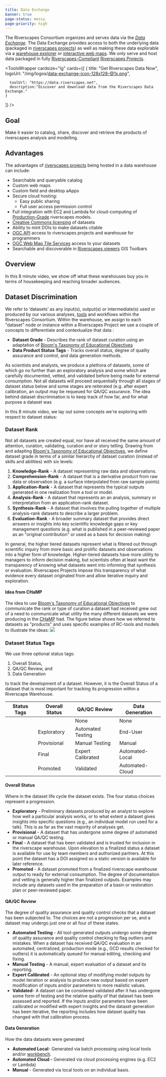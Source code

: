 ```yaml
---
title: Data Exchange
banner: true
page-status: messy
page-priority: high
---
```


The Riverscapes Consortium organizes and serves data via the  *[Data Exchange](http://data.riverscapes.net)*. The Data Exchange provides access to both the underlying data (packaged in [riverscapes projects](/get-involved/documentation/riverscapes/Technical_Reference/Documentation_Standards/Riverscapes_Projects/)) as well as making these data explorable via a  [warehouse explorer](/Data_Warehouses/#warehouse-explorer-concept) or [interactive web maps](/Data_Warehouses/#web-maps). We only serve and host data packaged in fully [Riverscapes-Compliant](/Tools)  [Riverscapes Projects](/Tools/Technical_Reference/Documentation_Standards/Riverscapes_Projects/).

<ToolsWrapper
  cardsize="lg"
  cards={[
    {
      title: "Get Riverscapes Data Now",
      logoUrl: "/img/logos/data-exchange-icon-128x128-@1x.png",

      toolUrl: "https://data.riverscapes.net",
      description:"Discover and download data from the Riverscapes Data Exchange."
    }
  ]}
/>

## Goal

Make it easier to catalog, share, discover and retrieve the products of riverscapes analysis and modelling.

## Advantages

The advantages of [riverscapes projects](/Tools/Technical_Reference/Documentation_Standards/Riverscapes_Projects/) being hosted in a data warehouse can include:

- Searchable and queryable catalog
- Custom web maps
- Custom field and desktop aApps
- Secure cloud hosting:
  - Easy public sharing
  - Full user access permission control
- Full integration with EC2 and Lambda for cloud-computing of [Production-Grade](/standards/discrimination#tool-grade) riverscapes models.
-  [Creative Commons licensing](https://creativecommons.org/licenses/) of datasets
- Ability to mint DOIs to make datasets citable
- [OGC API](http://www.ogcapi.org/) access to riverscapes projects and warehouse for programmers
-  [OGC Web Map Tile Services](https://www.opengeospatial.org/standards/wmts) access to your datasets
- Searchable and discoverable in [Riverscapes viewers](http://viewer.riverscapes.net) GIS Toolbars


## Overview

In this 8 minute video, we show off what these warehouses buy you in terms of housekeeping and reaching broader audiences.

<YouTubeEmbed videoId="iuYYsJiTQRI" />

## Dataset Discrimination

We refer to ‘datasets’ as any input(s), output(s) or intermediate(s) used or produced by our various analyses, [tools](/Tools/) and workflows within the Riverscapes Consortium.  Within the warehouse, we assign to each "dataset" node or instance within a Riverscapes Project we use a couple of concepts to differentiate and contextualize that data :
- **Dataset Grade** - Describes the rank of dataset curation using an adaptation of  [Bloom's Taxonomy of Educational Objectives](https://cft.vanderbilt.edu/guides-sub-pages/blooms-taxonomy/)
- **Data Product Status Tags** - Tracks overall status, degree of quality assurance and control, and data generation methods.  

As scientists and analysts, we produce a plethora of datasets, some of which go no further than an exploratory analysis and some which are carefully documented, vetted, and validated before being made for external consumption. Not all datasets will proceed sequentially through all stages of dataset status below and some stages are reiterated (e.g. after expert calibration, an output may be requeued for QA/QC assurance. The idea behind dataset discrimination is to keep track of how far, and for what purpose a dataset was

In this 8 minute video, we lay out some concepts we're exploring with respect to dataset status:

<YouTubeEmbed videoId="msBhCp6vCsc" />

### Dataset Rank

Not all datasets are created equal, nor have all received the same amount of attention, curation, validating, curation and or story telling. Drawing from and adapting [Bloom's Taxonomy of Educational Objectives](https://cft.vanderbilt.edu/guides-sub-pages/blooms-taxonomy/), we define dataset grade in terms of a similar hierarchy of dataset curation (instead of skills and abilities) with six levels:

1. **Knowledge-Rank** -  A dataset representing raw data and observations.
2. **Comprehension-Rank** - A dataset that is a derivative product from raw data or observation (e.g. a surface interpolated from raw sample points)
3. **Application-Rank** - A dataset that represents the typical outputs generated in one realization from a tool or model.
4. **Analysis-Rank** - A dataset that represents an an analysis, summary or interpretation from an application-rank dataset.
5. **Synthesis-Rank** - A dataset that involves the pulling together of multiple analysis-rank datasets to describe a larger problem.
6. **Evaluation-Rank** - A broader summary dataset that provides direct answers or insights into key scientific knowledge gaps or key management questions (e.g. what is published in a peer-reviewed paper as an "original contribution" or used as a basis for decision making)

In general, the higher tiered datasets represent what is filtered out through scientific inquiry from more basic and prolific datasets and observations into a higher form of knowledge. Higher-tiered datasets have more utility to managers to inform decision making, but scientists often at least want the transparency of knowing what datasets went into informing that  synthesis or evaluation. Riverscapes Projects impose this transparency of what evidence every dataset originated from and allow iterative inquiry and exploration.


#### Idea from CHaMP

The idea to use [Bloom's Taxonomy of Educational Objectives](https://cft.vanderbilt.edu/guides-sub-pages/blooms-taxonomy/) to communicate the rank or type of curation a dataset had received grew out of a need to communicate what utility the many different datasets we were producing in the [CHaMP](http://champmonitoring.org) had. The figure below shows how we referred to datasets as "products" and uses specific examples of RC-tools and models to illustrate the ideas:
<img src="https://lh5.googleusercontent.com/MrlolkkwfO0OC1pZNKDKkCcoebKTYbGKbVpO5H2vpd7ItVFi-6lVvmUNY9o4TMK1UxQizAGkZwaoBuLntsZvO8mfE4gsh9ohNmfxxhZBG0owahyAr_Tv_eUdt31REXy-MPKEeSMR" to="https://lh5.googleusercontent.com/MrlolkkwfO0OC1pZNKDKkCcoebKTYbGKbVpO5H2vpd7ItVFi-6lVvmUNY9o4TMK1UxQizAGkZwaoBuLntsZvO8mfE4gsh9ohNmfxxhZBG0owahyAr_Tv_eUdt31REXy-MPKEeSMR" />

### Dataset Status Tags

We use three optional status tags:

1. Overall Status,
2. QA/QC Review, and
3. Data Generation

to track the development of a dataset. However, it is the Overall Status of a dataset that is most important for tracking its progression within a Riverscape Warehouse.

| Status Tags | Overall Status | QA/QC Review | Data Generation |
|-------------|----------------|-------------------|-----------------|
|  |  | None | None |
|  | Exploratory | Automated Testing | End-User |
|  | Provisional | Manual Testing | Manual |
|  | Final | Expert Calibrated | Automated-Local |
|  | Promoted | Validated | Automated-Cloud |

#### Overall Status

Where in the dataset life cycle the dataset  exists. The four status choices represent a progression.
  - **Exploratory** - Preliminary datasets produced by an analyst to explore how well a particular analysis works, or to what extent a dataset gives insights into specific questions (e.g., an individual model run used for a talk).  This is as far as the vast majority of analyses get.
  - **Provisional** - A dataset that has undergone some degree of automated or manual QA/QC testing.
  - **Final** - A dataset that has been validated and is trusted for inclusion in the riverscape warehouse. Upon elevation to a finalized status a dataset is available for use by  team members and authorized partners. At this point the dataset has a DOI assigned so a static version is available for later reference.
  - **Promoted** - A dataset promoted from a finalized riverscape warehouse output to ready for external consumption. The degree of documentation and vetting is generally higher than finalized outputs. Examples may include any datasets used in the preparation of a basin or restoration plan or peer-reviewed paper.

#### QA/QC Review

The degree of quality assurance and quality control checks that a dataset has been subjected to. The choices are not a progression per se, and a dataset may undergo just one or all four of these states.
  - **Automated Testing** - All tool-generated outputs undergo some degree of quality assurance and quality control checking to flag outliers and mistakes. When a dataset has received QA/QC evaluation in an automated, centralized, production mode (e.g., GCD results checked for outliers) it is automatically queued for manual editing, checking and fixing.
  - **Manual Testing** - A manual, expert evaluation of a dataset and its reporting.
  - **Expert Calibrated** - An optional step of modifying model outputs by model iteration or analysis to produce new output based on expert modification of inputs and/or parameters to more realistic values.
  - **Validated**- A dataset can be considered validated after it has undergone some form of testing and the relative quality of that dataset has been assessed and reported. If the inputs and/or parameters have been calibrated or modified with expert insights and the dataset generation has been iterative, the reporting includes how dataset quality has changed with that calibration process.

#### Data Generation

How the data datasets were generated
  - **Automated Local**- Generated via batch processing using local tools and/or [workbench](http://workbench.northarrowresearch.com/).
  -  **Automated Cloud -** Generated via cloud processing engines (e.g. EC2 or Lambda)
  -  **Manual** - Generated via local tools on an individual basis.
